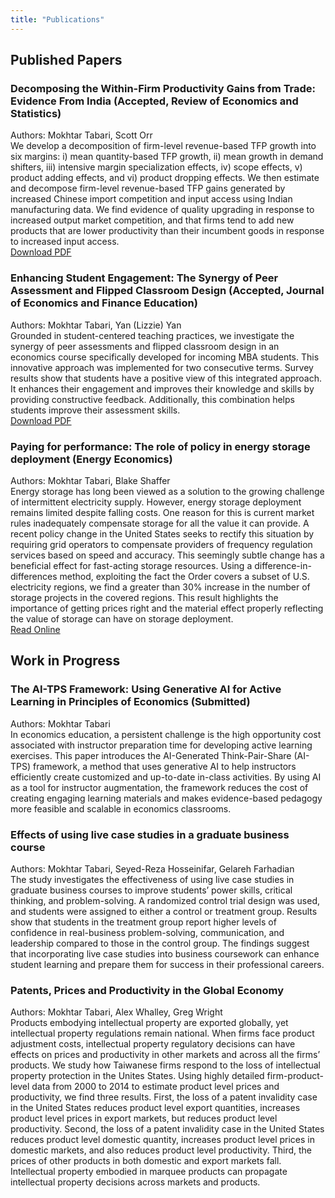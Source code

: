 ```yaml
---
title: "Publications"
---
```


<div class="publications-section">

## Published Papers

<div class="publication-card">
  <h3 class="publication-title">Decomposing the Within-Firm Productivity Gains from Trade: Evidence From India (Accepted, Review of Economics and Statistics)</h3>
  <div class="publication-authors">Authors: Mokhtar Tabari, Scott Orr</div>
  <div class="publication-abstract">We develop a decomposition of firm-level revenue-based TFP growth into six margins: i) mean quantity-based TFP growth, ii) mean growth in demand shifters, iii) intensive margin specialization effects, iv) scope effects, v) product adding effects, and vi) product dropping effects. We then estimate and decompose firm-level revenue-based TFP gains generated by increased Chinese import competition and input access using Indian manufacturing data. We find evidence of quality upgrading in response to increased output market competition, and that firms tend to add new products that are lower productivity than their incumbent goods in response to increased input access.</div>
  <div class="publication-links">
```{=html}
    <a href="https://drive.google.com/file/d/1s9i5DhbZkkMe1mIHhPj7kBmCwGMOMobH/view" class="publication-link" target="_blank">
      <i class="fas fa-download"></i> Download PDF
    </a>
```
  </div>
</div>

<div class="publication-card">
  <h3 class="publication-title">Enhancing Student Engagement: The Synergy of Peer Assessment and Flipped Classroom Design (Accepted, Journal of Economics and Finance Education)</h3>
  <div class="publication-authors">Authors: Mokhtar Tabari, Yan (Lizzie) Yan</div>
  <div class="publication-abstract">Grounded in student-centered teaching practices, we investigate the synergy of peer assessments and flipped classroom design in an economics course specifically developed for incoming MBA students. This innovative approach was implemented for two consecutive terms. Survey results show that students have a positive view of this integrated approach. It enhances their engagement and improves their knowledge and skills by providing constructive feedback. Additionally, this combination helps students improve their assessment skills.</div>
  <div class="publication-links">
```{=html}
    <a href="https://drive.google.com/file/d/1DA9xLIwsfSihnNS0IZsAt39EVQzT2wvD/view" class="publication-link" target="_blank">
      <i class="fas fa-download"></i> Download PDF
    </a>
```
  </div>
</div>

<div class="publication-card">
  <h3 class="publication-title">Paying for performance: The role of policy in energy storage deployment (Energy Economics)</h3>
  <div class="publication-authors">Authors: Mokhtar Tabari, Blake Shaffer</div>
  <div class="publication-abstract">Energy storage has long been viewed as a solution to the growing challenge of intermittent electricity supply. However, energy storage deployment remains limited despite falling costs. One reason for this is current market rules inadequately compensate storage for all the value it can provide. A recent policy change in the United States seeks to rectify this situation by requiring grid operators to compensate providers of frequency regulation services based on speed and accuracy. This seemingly subtle change has a beneficial effect for fast-acting storage resources. Using a difference-in-differences method, exploiting the fact the Order covers a subset of U.S. electricity regions, we find a greater than 30% increase in the number of storage projects in the covered regions. This result highlights the importance of getting prices right and the material effect properly reflecting the value of storage can have on storage deployment.</div>
  <div class="publication-links">
```{=html}
    <a href="https://www.sciencedirect.com/science/article/pii/S0140988320302899" class="publication-link secondary" target="_blank">
      <i class="fas fa-external-link-alt"></i> Read Online
    </a>
```
  </div>
</div>

## Work in Progress

<div class="publication-card">
  <h3 class="publication-title">The AI-TPS Framework: Using Generative AI for Active Learning in Principles of Economics (Submitted)</h3>
  <div class="publication-authors">Authors: Mokhtar Tabari</div>
  <div class="publication-abstract">In economics education, a persistent challenge is the high opportunity cost associated with instructor preparation time for developing active learning exercises. This paper introduces the AI-Generated Think-Pair-Share (AI-TPS) framework, a method that uses generative AI to help instructors efficiently create customized and up-to-date in-class activities. By using AI as a tool for instructor augmentation, the framework reduces the cost of creating engaging learning materials and makes evidence-based pedagogy more feasible and scalable in economics classrooms.</div>
</div>

<div class="publication-card">
  <h3 class="publication-title">Effects of using live case studies in a graduate business course</h3>
  <div class="publication-authors">Authors: Mokhtar Tabari, Seyed-Reza Hosseinifar, Gelareh Farhadian</div>
  <div class="publication-abstract">The study investigates the effectiveness of using live case studies in graduate business courses to improve students' power skills, critical thinking, and problem-solving. A randomized control trial design was used, and students were assigned to either a control or treatment group. Results show that students in the treatment group report higher levels of confidence in real-business problem-solving, communication, and leadership compared to those in the control group. The findings suggest that incorporating live case studies into business coursework can enhance student learning and prepare them for success in their professional careers.</div>
</div>

<div class="publication-card">
  <h3 class="publication-title">Patents, Prices and Productivity in the Global Economy</h3>
  <div class="publication-authors">Authors: Mokhtar Tabari, Alex Whalley, Greg Wright</div>
  <div class="publication-abstract">Products embodying intellectual property are exported globally, yet intellectual property regulations remain national. When firms face product adjustment costs, intellectual property regulatory decisions can have effects on prices and productivity in other markets and across all the firms' products. We study how Taiwanese firms respond to the loss of intellectual property protection in the Unites States. Using highly detailed firm-product-level data from 2000 to 2014 to estimate product level prices and productivity, we find three results. First, the loss of a patent invalidity case in the United States reduces product level export quantities, increases product level prices in export markets, but reduces product level productivity. Second, the loss of a patent invalidity case in the United States reduces product level domestic quantity, increases product level prices in domestic markets, and also reduces product level productivity. Third, the prices of other products in both domestic and export markets fall. Intellectual property embodied in marquee products can propagate intellectual property decisions across markets and products.</div>
</div>

</div>
